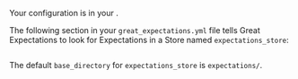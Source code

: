 
Your <TechnicalTag tag="expectation_store" text="Expectation Store" /> configuration is in your <TechnicalTag tag="data_context" text="Data Context" />.

The following section in your <TechnicalTag relative="../../../" tag="data_context" text="Data Context" /> ``great_expectations.yml`` file tells Great Expectations to look for Expectations in a Store named ``expectations_store``:

```python title="Python" name="version-0.18 docs/docusaurus/docs/snippets/aws_cloud_storage_pandas.py existing_expectations_store"
```

The default ``base_directory`` for ``expectations_store`` is ``expectations/``.
